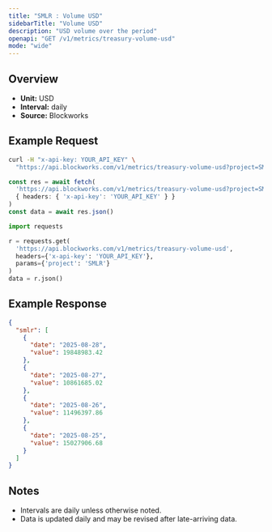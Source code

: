 ```yaml
---
title: "SMLR : Volume USD"
sidebarTitle: "Volume USD"
description: "USD volume over the period"
openapi: "GET /v1/metrics/treasury-volume-usd"
mode: "wide"
---
```


## Overview

- **Unit:** USD
- **Interval:** daily
- **Source:** Blockworks

## Example Request

<CodeGroup>

```bash cURL
curl -H "x-api-key: YOUR_API_KEY" \
  "https://api.blockworks.com/v1/metrics/treasury-volume-usd?project=SMLR"
```

```typescript TypeScript
const res = await fetch(
  'https://api.blockworks.com/v1/metrics/treasury-volume-usd?project=SMLR',
  { headers: { 'x-api-key': 'YOUR_API_KEY' } }
)
const data = await res.json()
```

```python Python
import requests

r = requests.get(
  'https://api.blockworks.com/v1/metrics/treasury-volume-usd',
  headers={'x-api-key': 'YOUR_API_KEY'},
  params={'project': 'SMLR'}
)
data = r.json()
```

</CodeGroup>

## Example Response

```json
{
  "smlr": [
    {
      "date": "2025-08-28",
      "value": 19848983.42
    },
    {
      "date": "2025-08-27",
      "value": 10861685.02
    },
    {
      "date": "2025-08-26",
      "value": 11496397.86
    },
    {
      "date": "2025-08-25",
      "value": 15027906.68
    }
  ]
}
```

## Notes
- Intervals are daily unless otherwise noted.
- Data is updated daily and may be revised after late-arriving data.
